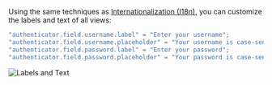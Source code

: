 Using the same techniques as [Internationalization (I18n)](#internationalization-i18n), you can customize the labels and text of all views:

```swift
"authenticator.field.username.label" = "Enter your username";
"authenticator.field.username.placeholder" = "Your username is case-sensitive";
"authenticator.field.password.label" = "Enter your password";
"authenticator.field.password.placeholder" = "Your password is case-sensitive";
```

![Labels and Text](/swift/i18n.labels.text.png)